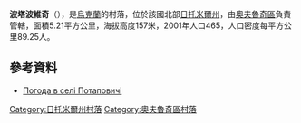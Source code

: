 {{coord|51|14|1|N|28|45|56|E|scale:30000|display=title}}

'''波塔波維奇'''（{{lang-uk|Потаповичі}}），是[[烏克蘭|烏克蘭]]的村落，位於該國北部[[日托米爾州|日托米爾州]]，由[[奧夫魯奇區|奧夫魯奇區]]負責管轄，面積5.21平方公里，海拔高度157米，2001年人口465，人口密度每平方公里89.25人。

==參考資料== 
* [http://weather.in.ua/ua/zhitomirskaja/21389 Погода в селі Потаповичі] {{Wayback|url=http://weather.in.ua/ua/zhitomirskaja/21389 |date=20160305113541 }}

{{DEFAULTSORT:Потаповичі}}
[[Category:日托米爾州村落|Category:日托米爾州村落]]
[[Category:奧夫魯奇區村落|Category:奧夫魯奇區村落]]


{{Zhytomyr-geo-stub}}
